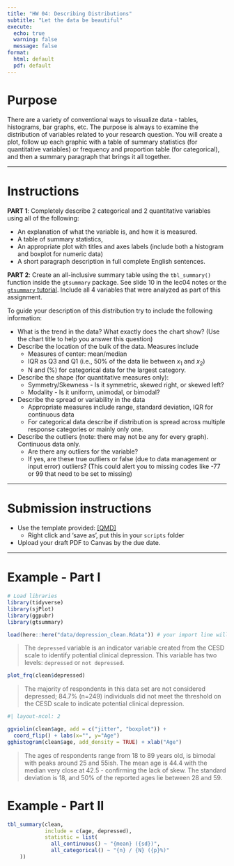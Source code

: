 ```yaml
---
title: "HW 04: Describing Distributions"
subtitle: "Let the data be beautiful"
execute:
  echo: true
  warning: false
  message: false
format:
  html: default
  pdf: default
---
```


# Purpose

There are a variety of conventional ways to visualize data - tables, histograms, bar graphs, etc. The purpose is always to examine the distribution of variables related to your research question. You will create a plot, follow up each graphic with a table of summary statistics (for quantitative variables) or frequency and proportion table (for categorical), and then a summary paragraph that brings it all together. 

----

# Instructions 


**PART 1**: Completely describe 2 categorical and 2 quantitative variables using all of the following: 

* An explanation of what the variable is, and how it is measured. 
* A table of summary statistics,
* An appropriate plot with titles and axes labels (include both a histogram and boxplot for numeric data)
* A short paragraph description in full complete English sentences. 
    
**PART 2**: Create an all-inclusive summary table using the `tbl_summary()` function inside the `gtsummary` package. See slide 10 in the lec04 notes or the [`gtsummary` tutorial](https://www.danieldsjoberg.com/gtsummary/articles/tbl_summary.html). Include all 4 variables that were analyzed as part of this assignment. 




To guide your description of this distribution try to include the following information:

* What is the trend in the data? What exactly does the chart show? (Use the chart title to help you answer this question)
* Describe the location of the bulk of the data. Measures include
    - Measures of center: mean/median
    - IQR as Q3 and Q1 (i.e., 50% of the data lie between $x_{1}$ and $x_{2}$)
    - N and (%) for categorical data for the largest category. 
* Describe the shape (for quantitative measures only):
    - Symmetry/Skewness - Is it symmetric, skewed right, or skewed left?
    - Modality - Is it uniform, unimodal, or bimodal?       
* Describe the spread or variability in the data
    - Appropriate measures include range, standard deviation, IQR for continuous data
    - For categorical data describe if distribution is spread across multiple response categories or mainly only one.
* Describe the outliers (note: there may not be any for every graph). Continuous data only.
    - Are there any outliers for the variable?
    - If yes, are these true outliers or false (due to data management or input error) outliers? 
    (This could alert you to missing codes like -77 or 99 that need to be set to missing)

----

# Submission instructions

* Use the template provided: [[QMD]](_templates/hw04_describing_distributions_template.qmd)
  - Right click and 'save as', put this in your `scripts` folder
* Upload your draft PDF to Canvas by the due date. 



----

\newpage 

# Example - Part I

```r
# Load libraries
library(tidyverse)
library(sjPlot)
library(ggpubr)
library(gtsummary)

load(here::here("data/depression_clean.Rdata")) # your import line will look something like this
```


> The `depressed` variable is an indicator variable created from the CESD scale to identify potential clinical depression. This variable has two levels: `depressed` or `not depressed`. 

```r
plot_frq(clean$depressed)
```

> The majority of respondents in this data set are not considered depressed; 84.7% (n=249) individuals did not meet the threshold on the CESD scale to indicate potential clinical depression.  

\newpage


```r
#| layout-ncol: 2

ggviolin(clean$age, add = c("jitter", "boxplot")) + 
  coord_flip() + labs(x="", y="Age")
gghistogram(clean$age, add_density = TRUE) + xlab("Age")
```

>  The ages of respondents range from 18 to 89 years old, is bimodal with peaks around 25 and 55ish. The mean age is 44.4 with the median very close at 42.5 - confirming the lack of skew. The standard deviation is 18, and 50% of the reported ages lie between 28 and 59.  

# Example - Part II

```r
tbl_summary(clean, 
            include = c(age, depressed), 
            statistic = list(
              all_continuous() ~ "{mean} ({sd})",
              all_categorical() ~ "{n} / {N} ({p}%)"
    ))
```

